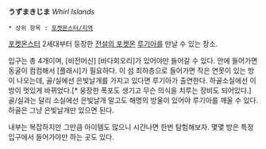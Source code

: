 '''うずまきじま''' ''Whirl Islands''

 * 상위 항목 : [[포켓몬스터/지역]]

[[포켓몬스터]] 2세대부터 등장한 [[전설의 포켓몬]] [[루기아]]를 만날 수 있는 장소.

입구는 총 4개이며, [비전머신] [바다회오리]가 있어야만 들어갈 수 있다. 안에 들어가면 동굴이 컴컴해서 [플래시]가 필요하다. 이 섬 최하층으로 들어가면 작은 연못이 있는 방이 나오는데, 골/실에선 은빛날개를 가지고 있다면 루기아가 출연한다. 하골소실에선 이 방이 멋있게 바뀌었다.[* 웅장한 폭포도 생기고 무슨 의식을 치루는 장비도 되어있다.] 골/실과는 달리 소실에선 은빛날개 말고도 해명의 방울이 있어야 루기아를 깨울 수 있다. 하골은 그냥 은빛날개만 있으면 된다.

내부는 복잡하지만 그만큼 아이템도 많으니 시간나면 한번 탐험해보자. 몇몇 방은 특정 입구에서 들어가야만 하는 곳도 있다.
